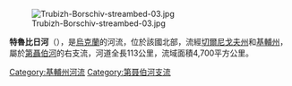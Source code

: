 {{Unreferenced|time=2020-03-07T05:26:03+00:00}}
[[Image:Trubizh-Borschiv-streambed-03.jpg|right]]

'''特魯比日河'''（{{lang-uk|Трубіж}}），是[[烏克蘭|烏克蘭]]的河流，位於該國北部，流經[[切爾尼戈夫州|切爾尼戈夫州]]和[[基輔州|基輔州]]，屬於[[第聶伯河|第聶伯河]]的右支流，河道全長113公里，流域面積4,700平方公里。

{{DEFAULTSORT:Трубіж}}
[[Category:基輔州河流|Category:基輔州河流]]
[[Category:第聂伯河支流|Category:第聂伯河支流]]


{{Ukraine-river-stub}}